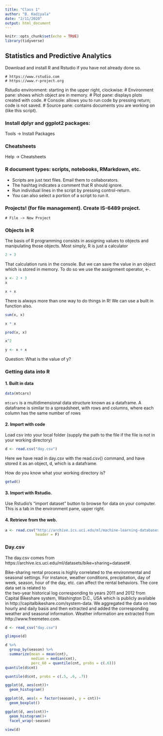 ```yaml
---
title: "Class 1"
author: "B. Kadiyala"
date: "2/11/2020"
output: html_document
---
```


```r
knitr::opts_chunk$set(echo = TRUE)
library(tidyverse)
```



## Statistics and Predictive Analytics



Download and install R and Rstudio if you have not already done so.

    # https://www.rstudio.com
    # https://www.r-project.org

Rstudio environment:  starting in the upper right, clockwise:
    # Environment pane:  shows which object are in memory.
    # Plot pane:  displays plots created with code.
    # Console: allows you to run code by pressing return; code is not saved.
    # Source pane:  contains documents you are working on (like this script).

### Install dplyr and ggplot2 packages:  
Tools -> Install Packages

### Cheatsheets
Help -> Cheatsheets

### R document types: scripts, notebooks, RMarkdown, etc.
    
* Scripts are just text files.  Email them to collaborators. 
* The hashtag indicates a comment that R should ignore.  
* Run individual lines in the script by pressing control-return.
* You can also select a portion of a script to run it.

### Projects!  (for file management).  Create IS-6489 project.
    # File -> New Project




### Objects in R


The basis of R programming consists in assigning values to objects and  manipulating those objects. Most simply, R is just a calculator

```r
2 + 3
```

That calculation runs in the console. But we can save the value in an object which is stored in memory. To do so we use the assignment operator, <-.  

```r
x <- 2 + 3
x

x + x
```

There is always more than one way to do things in R! We can use a built in function also.
```r
sum(x, x)

x * x

prod(x, x)

x^2 

y <- x + x
```

Question:  What is the value of y?




### Getting data into R

#### 1. Built in data

```r
data(mtcars)
```

`mtcars` is a multidimensional data structure known as a dataframe. A dataframe is similar to a spreadsheet, with rows and columns, where each column has the same number of rows

#### 2. Import with code

Load csv into your local folder (supply the path to the file if the file  is not in your working directory)

```r
d <- read.csv("day.csv")
```

Here we have read in day.csv with the read.csv() command, and have stored it as an object, d, which is a dataframe.

How do you know what your working directory is?

```r
getwd()
```

#### 3. Import with Rstudio.

Use Rstudio's "import dataset" button to browse for data on your computer. This is a tab in the environment pane, upper right.

#### 4. Retrieve from the web.

```r
a <- read.csv("http://archive.ics.uci.edu/ml/machine-learning-databases/abalone/abalone.data",
              header = F)
```


### Day.csv

The day.csv comes from https://archive.ics.uci.edu/ml/datasets/bike+sharing+dataset#. 

Bike-sharing rental process is highly correlated to the environmental and seasonal settings. For instance, weather conditions,
precipitation, day of week, season, hour of the day, etc. can affect the rental behaviors. The core data set is related to  
the two-year historical log corresponding to years 2011 and 2012 from Capital Bikeshare system, Washington D.C., USA which is 
publicly available in http://capitalbikeshare.com/system-data. We aggregated the data on two hourly and daily basis and then 
extracted and added the corresponding weather and seasonal information. Weather information are extracted from http://www.freemeteo.com. 



```r
d <- read_csv("day.csv")

glimpse(d)
```
```r
d %>% 
  group_by(season) %>% 
  summarize(mean = mean(cnt),
            median = median(cnt),
            perc_60 = quantile(cnt, probs = c(.6))) 
quantile(d$cnt)
```
```r
quantile(d$cnt, probs = c(.5, .6, .7))
```
```r
ggplot(d, aes(cnt))+
  geom_histogram()
```

```r
ggplot(d, aes(x = factor(season), y = cnt))+
  geom_boxplot()
```

```r
ggplot(d, aes(cnt))+
  geom_histogram()+
  facet_wrap(~season)

view(d)
```


